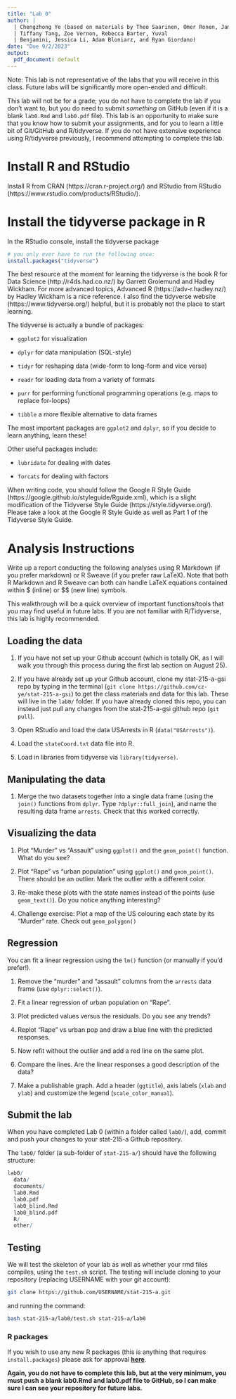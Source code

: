 ```yaml
---
title: "Lab 0"
author: |
  | Chengzhong Ye (based on materials by Theo Saarinen, Omer Ronen, James Duncan, 
  | Tiffany Tang, Zoe Vernon, Rebecca Barter, Yuval
  | Benjamini, Jessica Li, Adam Bloniarz, and Ryan Giordano)
date: "Due 9/2/2023"
output:
  pdf_document: default
---
```


Note: This lab is not representative of the labs that you will receive in this class. Future labs will be significantly more open-ended and difficult. 

This lab will not be for a grade; you do not have to complete the lab if you don't want to, but you do need to submit *something* on GitHub (even if it is a blank `lab0.Rmd` and `lab0.pdf` file). This lab is an opportunity to make sure that you know how to submit your assignments, and for you to learn a little bit of Git/GitHub and R/tidyverse. If you do not have extensive experience using R/tidyverse previously, I recommend attempting to complete this lab.


# Install R and RStudio

Install R from CRAN (https://cran.r-project.org/) and RStudio from RStudio (https://www.rstudio.com/products/RStudio/).


# Install the tidyverse package in R

In the RStudio console, install the tidyverse package

```r
# you only ever have to run the following once:
install.packages("tidyverse")
```

The best resource at the moment for learning the tidyverse is the book R for Data Science (http://r4ds.had.co.nz/) by Garrett Grolemund and Hadley Wickham. For more advanced topics, Advanced R (https://adv-r.hadley.nz/) by Hadley Wickham is a nice reference. I also find the tidyverse website (https://www.tidyverse.org/) helpful, but it is probably not the place to start learning.

The tidyverse is actually a bundle of packages:

- `ggplot2` for visualization

- `dplyr` for data manipulation (SQL-style)

- `tidyr` for reshaping data (wide-form to long-form and vice verse)

- `readr` for loading data from a variety of formats

- `purr` for performing functional programming operations (e.g. maps to replace for-loops)

- `tibble` a more flexible alternative to data frames

The most important packages are `ggplot2` and `dplyr`, so if you decide to learn anything, learn these!


Other useful packages include:

- `lubridate` for dealing with dates

- `forcats` for dealing with factors


When writing code, you should follow the Google R Style Guide (https://google.github.io/styleguide/Rguide.xml), which is a slight modification of the Tidyverse Style Guide (https://style.tidyverse.org/). Please take a look at the Google R Style Guide as well as Part 1 of the Tidyverse Style Guide.


# Analysis Instructions

Write up a report conducting the following analyses using R Markdown (if you prefer markdown) or R Sweave (if you prefer raw LaTeX). Note that both R Markdown and R Sweave can both can handle LaTeX equations contained within \$ (inline) or \$\$ (new line) symbols.

This walkthrough will be a quick overview of important functions/tools that you may find useful in future labs. If you are not familiar with R/Tidyverse, this lab is highly recommended.


## Loading the data

1. If you have not set up your Github account (which is totally OK, as I will walk you through this process during the first lab section on August 25).

1. If you have already set up your Github account, clone my stat-215-a-gsi repo by typing in the terminal (`git clone https://github.com/cz-ye/stat-215-a-gsi`) to get the class materials and data for this lab. These will live in the `lab0/` folder. If you have already cloned this repo, you can instead just pull any changes from the stat-215-a-gsi github repo (`git pull`).

1. Open RStudio and load the data USArrests in R (`data("USArrests")`).

1. Load the `stateCoord.txt` data file into R.

1. Load in libraries from tidyverse via `library(tidyverse)`.

## Manipulating the data

1. Merge the two datasets together into a single data frame (using the `join()` functions from `dplyr`. Type `?dplyr::full_join`), and name the resulting data frame `arrests`. Check that this worked correctly.

## Visualizing the data

1. Plot "Murder" vs "Assault" using `ggplot()` and the `geom_point()` function. What do you see?

1. Plot "Rape" vs "urban population" using `ggplot()` and `geom_point()`. There should be an outlier. Mark the outlier with a different color.

1. Re-make these plots with the state names instead of the points (use `geom_text()`). Do you notice anything interesting?

1. Challenge exercise: Plot a map of the US colouring each state by its "Murder" rate. Check out `geom_polygon()`


## Regression

You can fit a linear regression using the `lm()` function (or manually if you'd prefer!).

1. Remove the "murder" and "assault" columns from the `arrests` data frame (use `dplyr::select()`).

1. Fit a linear regression of urban population on "Rape".

1. Plot predicted values versus the residuals. Do you see any trends?

1. Replot "Rape" vs urban pop and draw a blue line with the predicted responses.

1. Now refit without the outlier and add a red line on the same plot.

1. Compare the lines. Are the linear responses a good description of the data?

1. Make a publishable graph. Add a header (`ggtitle`), axis labels (`xlab` and `ylab`) and customize the legend (`scale_color_manual`).

## Submit the lab

When you have completed Lab 0 (within a folder called `lab0/`), add, commit and push your changes to your stat-215-a Github repository. 

The `lab0/` folder (a sub-folder of `stat-215-a/`) should have the following structure:

```r
lab0/
  data/
  documents/
  lab0.Rmd
  lab0.pdf
  lab0_blind.Rmd
  lab0_blind.pdf
  R/
  other/
```


## Testing

We will test the skeleton of your lab as well as whether your rmd files compiles, using the `test.sh` script.
The testing will include cloning to your repository (replacing USERNAME with your git account):
```bash
git clone https://github.com/USERNAME/stat-215-a.git
```
and running the command:
```bash
bash stat-215-a/lab0/test.sh stat-215-a/lab0
```

### R packages

If you wish to use any new R packages (this is anything that requires `install.packages`) please ask for approval [**here**](https://docs.google.com/spreadsheets/d/1kpNdAZV0sMtkLds6FO4br6xroTPiX7Qcnwu6MQBSu8A/edit?usp=sharing).


**Again, you do not have to complete this lab, but at the very minimum, you must push a blank lab0.Rmd and lab0.pdf file to GitHub, so I can make sure I can see your repository for future labs.**
